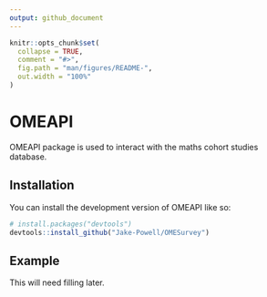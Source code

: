 ```yaml
---
output: github_document
---
```


<!-- README.md is generated from README.Rmd. Please edit that file -->

```r
knitr::opts_chunk$set(
  collapse = TRUE,
  comment = "#>",
  fig.path = "man/figures/README-",
  out.width = "100%"
)
```

# OMEAPI

<!-- badges: start -->
<!-- badges: end -->

OMEAPI package is used to interact with the maths cohort studies database.

## Installation

You can install the development version of OMEAPI like so:

``` r
# install.packages("devtools")
devtools::install_github("Jake-Powell/OMESurvey")     
```

## Example

This will need filling later.
